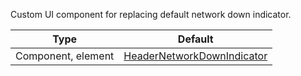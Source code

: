 Custom UI component for replacing default network down indicator.

<!-- TODO: Change to new docs -->
| Type | Default |
| - | - |
| Component, element | [HeaderNetworkDownIndicator](#) |
